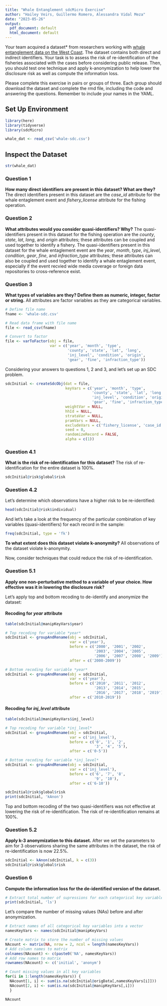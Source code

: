 ```yaml
---
title: "Whale Entanglement sdcMicro Exercise"
author: "Hailey Veirs, Guillermo Romero, Alessandra Vidal Meza"
date: "2023-05-26"
output:
  pdf_document: default
  html_document: default
---
```


Your team acquired a dataset\* from researchers working with [whale entanglement data on the West Coast](https://drive.google.com/file/d/1MemLmCRFtkyakWJOH_8iosGIMRKfsQVv/view?usp=share_link). The dataset contains both direct and indirect identifiers. Your task is to assess the risk of re-identification of the fisheries associated with the cases before considering public release. Then, you should test one technique and apply k-anonymization to help lower the disclosure risk as well as compute the information loss.

Please complete this exercise in pairs or groups of three. Each group should download the dataset and complete the rmd file, including the code and answering the questions. Remember to include your names in the YAML.

## Set Up Environment
```r
library(here)
library(tidyverse)
library(sdcMicro)
```

```r
whale_dat <- read_csv('whale-sdc.csv')
```

## Inspect the Dataset
```r
str(whale_dat)
```

### Question 1
**How many direct identifiers are present in this dataset? What are they?**
The direct identifiers present in this dataset are the *case_id* attribute for the whale entaglement event and *fishery_license* attribute for the fishing operation.  

### Question 2
**What attributes would you consider quasi-identifiers? Why?**
The quasi-identifiers present in this dataset for the fishing operation are the *county*, *state*, *lat*, *long*, and *origin* attributes; these attributes can be coupled and used together to identify a fishery. The quasi-identifiers present in this dataset for the whale entaglement event are the *year*, *month*, *type*, *inj_level*, *condition*, *gear*, *fine*, and *infraction_type* attributes; these attributes can also be coupled and used together to identify a whale entaglement event, especially if the event recvied wide media coverage or foreign data repositories to cross-reference exist. 

### Question 3
**What types of variables are they? Define them as numeric, integer, factor or string.**
All attributes are factor variables as they are categorical variables.  

```r
# Define file name
fname <- 'whale-sdc.csv'

# Read data frame with file name
file <- read_csv(fname)

# Convert to factor
file <- varToFactor(obj = file, 
                    var = c('year', 'month', 'type', 
                            'county', 'state', 'lat', 'long',
                            'inj_level', 'condition', 'origin',
                            'gear', 'fine', 'infraction_type'))
```

Considering your answers to questions 1, 2 and 3, and let's set up an SDC problem.
```r
sdcInitial <- createSdcObj(dat = file,
                           keyVars = c('year', 'month', 'type',
                                       'county', 'state', 'lat', 'long',
                                       'inj_level', 'condition', 'origin',
                                       'gear', 'fine', 'infraction_type'),
                           weightVar = NULL,
                           hhId = NULL,
                           strataVar = NULL,
                           pramVars = NULL,
                           excludeVars = c('fishery_license', 'case_id'),
                           seed = 0,
                           randomizeRecord = FALSE,
                           alpha = c(1))
```

### Question 4.1
**What is the risk of re-identification for this dataset?**
The risk of re-identification for the entire dataset is 100%. 
```r
sdcInitial@risk$global$risk
```

### Question 4.2
Let's determine which observations have a higher risk to be re-identified:
```r
head(sdcInitial@risk$individual)
```

And let's take a look at the frequency of the particular combination of key variables (quasi-identifiers) for each record in the sample: 
```r
freq(sdcInitial, type = 'fk')
```

**To what extent does this dataset violate k-anonymity?**
All observations of the dataset violate k-anonymity. 

Now, consider techniques that could reduce the risk of re-identification.

### Question 5.1
**Apply one non-perturbative method to a variable of your choice. How effective was it in lowering the disclosure risk?**

Let's apply top and bottom recoding to de-identify and anonymize the dataset: 

#### Recoding for *year* attribute
```r
table(sdcInitial@manipKeyVars$year)
```

```r
# Top recoding for variable *year*
sdcInitial <- groupAndRename(obj = sdcInitial,
                             var = c('year'),
                             before = c('2000', '2001', '2002', 
                                        '2003', '2004', '2005', 
                                        '2006', '2007', '2008', '2009'),
                             after = c('2000-2009'))

# Bottom recoding for variable *year*
sdcInitial <- groupAndRename(obj = sdcInitial,
                             var = c('year'),
                             before = c('2010', '2011', '2012', 
                                        '2013', '2014', '2015', 
                                        '2016', '2017', '2018', '2019'),
                             after = c('2010-2019'))
```

#### Recoding for *inj_level* attribute
```r
table(sdcInitial@manipKeyVars$inj_level)
```

```r
# Top recoding for variable *inj_level*
sdcInitial <- groupAndRename(obj = sdcInitial,
                             var = c('inj_level'),
                             before = c('0', '1', '2', 
                                        '3', '4', '5'),
                             after = c('0-5'))

# Bottom recoding for variable *inj_level*
sdcInitial <- groupAndRename(obj = sdcInitial,
                             var = c('inj_level'),
                             before = c('6', '7', '8', 
                                        '9', '10'),
                             after = c('6-10'))
```

```r
sdcInitial@risk$global$risk
print(sdcInitial, 'kAnon')
```
Top and bottom recoding of the two quasi-identifiers was not effective at lowering the risk of re-identification. The risk of re-identification remains at 100%.  

### Question 5.2
**Apply k-3 anonymization to this dataset.**
After we set the parameters to aim for 3 observations sharing the same attributes in the dataset, the risk of re-identification is now 22.5%. 
```r
sdcInitial <- kAnon(sdcInitial, k = c(3))
sdcInitial@risk$global$risk
```

### Question 6
**Compute the information loss for the de-identified version of the dataset.**

```r
# Extract total number of supressions for each categorical key variable
print(sdcInitial, 'ls')
```

Let's compare the number of missing values (NAs) before and after anonymization.
```r
# Extract names of all categorical key variables into a vector
namesKeyVars <- names(sdcInitial@manipKeyVars)

# Create matrix to store the number of missing values
NAcount <- matrix(NA, nrow = 2, ncol = length(namesKeyVars))
# Add column names to matrix
colnames(NAcount) <- c(paste0('NA', namesKeyVars))
# Add row names to matrix
rownames(NAcount) <- c('initial', 'anonym')

# Count missing values in all key variables
for(i in 1:length(namesKeyVars)) {
  NAcount[1, i] <- sum(is.na(sdcInitial@origData[,namesKeyVars[i]]))
  NAcount[2, i] <- sum(is.na(sdcInitial@manipKeyVars[,i]))
  }

NAcount
```